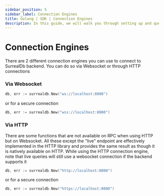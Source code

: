 ```yaml
---
sidebar_position: 5
sidebar_label: Connection Engines
title: Golang | SDK | Connection Engines
description: In this guide, we will walk you through setting up and querying your first project with the .NET SDK for SurrealDB.
---
```


# Connection Engines

There are 2 different connection engines you can use to connect to SurrealDb backend. You can do so via Websocket or through HTTP
connections

### Via Websocket
```go
db, err := surrealdb.New("ws://localhost:8000")
```
or for a secure connection
```go
db, err := surrealdb.New("wss://localhost:8000")
```

### Via HTTP
There are some functions that are not available on RPC when using HTTP but on Websocket. All these except
the "live" endpoint are effectively implemented in the HTTP library and provides the same result as though
it is natively available on HTTP. While using the HTTP connection engine, note that live queries will still
use a websocket connection if the backend supports it
```go
db, err := surrealdb.New("http://localhost:8000")
```
or for a secure connection
```go
db, err := surrealdb.New("https://localhost:8000")
```
